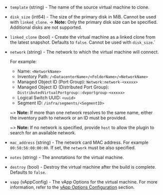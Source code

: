 <!-- Code generated from the comments of the CloneConfig struct in builder/vsphere/clone/step_clone.go; DO NOT EDIT MANUALLY -->

- `template` (string) - The name of the source virtual machine to clone.

- `disk_size` (int64) - The size of the primary disk in MiB. Cannot be used with `linked_clone`.
  -> **Note:** Only the primary disk size can be specified. Additional
  disks are not supported.

- `linked_clone` (bool) - Create the virtual machine as a linked clone from the latest snapshot.
  Defaults to `false`. Cannot be used with `disk_size`.`

- `network` (string) - The network to which the virtual machine will connect.
  
  For example:
  
  - Name: `<NetworkName>`
  - Inventory Path: `/<DatacenterName>/<FolderName>/<NetworkName>`
  - Managed Object ID (Port Group): `Network:network-<xxxxx>`
  - Managed Object ID (Distributed Port Group): `DistributedVirtualPortgroup::dvportgroup-<xxxxx>`
  - Logical Switch UUID: `<uuid>`
  - Segment ID: `/infra/segments/<SegmentID>`
  
  ~> **Note:** If more than one network resolves to the same name, either
  the inventory path to network or an ID must be provided.
  
  ~> **Note:** If no network is specified, provide `host` to allow the
  plugin to search for an available network.

- `mac_address` (string) - The network card MAC address. For example `00:50:56:00:00:00`.
  If set, the `network` must be also specified.

- `notes` (string) - The annotations for the virtual machine.

- `destroy` (bool) - Destroy the virtual machine after the build is complete.
  Defaults to `false`.

- `vapp` (vAppConfig) - The vApp Options for the virtual machine. For more information, refer to
  the [vApp Options Configuration](/packer/plugins/builders/vmware/vsphere-clone#vapp-options-configuration)
  section.

<!-- End of code generated from the comments of the CloneConfig struct in builder/vsphere/clone/step_clone.go; -->
